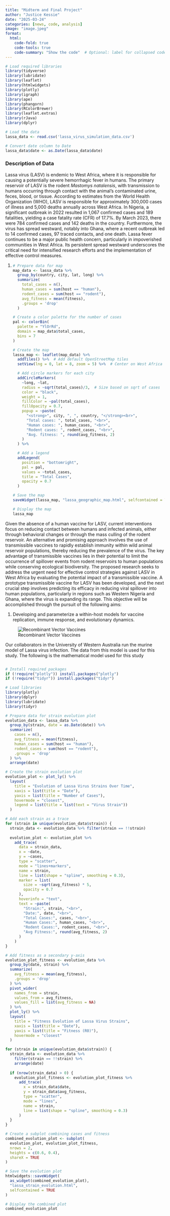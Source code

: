 ```yaml
---
title: "Midterm and Final Project"
author: "Justice Kessie"
date: "2025-03-24"
categories: [news, code, analysis]
image: "image.jpeg"
format:
  html:
    code-fold: true       
    code-tools: true      
    code-summary: "Show the code"  # Optional: label for collapsed code
---
```


```r
# Load required libraries
library(tidyverse)
library(lubridate)
library(leaflet)
library(htmlwidgets)
library(plotly)
library(igraph)
library(ape)
library(phangorn)
library(RColorBrewer)
library(leaflet.extras)
library(rJava)
library(dplyr)

# Load the data
lassa_data <- read.csv('lassa_virus_simulation_data.csv')

# Convert date column to Date
lassa_data$date <- as.Date(lassa_data$date)

```

### Description of Data

Lassa virus (LASV) is endemic to West Africa, where it is responsible for causing a potentially severe hemorrhagic fever in humans. The primary reservoir of LASV is the rodent *Mastomys natalensis*, with transmission to humans occurring through contact with the animal’s contaminated urine, feces, blood, or tissue. According to estimates from the World Health Organization (WHO), LASV is responsible for approximately 300,000 cases of illness and 5,000 deaths annually across West Africa. In Nigeria, a significant outbreak in 2022 resulted in 1,067 confirmed cases and 189 fatalities, yielding a case fatality rate (CFR) of 17.7%. By March 2023, there were 784 confirmed cases and 142 deaths in the country. Furthermore, the virus has spread westward, notably into Ghana, where a recent outbreak led to 14 confirmed cases, 97 traced contacts, and one death. Lassa fever continues to be a major public health concern, particularly in impoverished communities in West Africa. Its persistent spread westward underscores the critical need for intensified research efforts and the implementation of effective control measures.

1.  <div>

    ```r
    # Prepare data for map
    map_data <- lassa_data %>%
      group_by(country, city, lat, long) %>%
      summarize(
        total_cases = n(),
        human_cases = sum(host == "human"),
        rodent_cases = sum(host == "rodent"),
        avg_fitness = mean(fitness),
        .groups = 'drop'
      )

    # Create a color palette for the number of cases
    pal <- colorBin(
      palette = "YlOrRd", 
      domain = map_data$total_cases,
      bins = 7
    )

    # Create the map
    lassa_map <- leaflet(map_data) %>%
      addTiles() %>%  # Add default OpenStreetMap tiles
      setView(lng = 0, lat = 8, zoom = 5) %>%  # Center on West Africa
      
      # Add circle markers for each city
      addCircleMarkers(
        ~long, ~lat,
        radius = ~sqrt(total_cases)/3,  # Size based on sqrt of cases
        color = "black",
        weight = 1,
        fillColor = ~pal(total_cases),
        fillOpacity = 0.7,
        popup = ~paste(
          "<strong>", city, ", ", country, "</strong><br>",
          "Total cases: ", total_cases, "<br>",
          "Human cases: ", human_cases, "<br>",
          "Rodent cases: ", rodent_cases, "<br>",
          "Avg. fitness: ", round(avg_fitness, 2)
        )
      ) %>%
      
      # Add a legend
      addLegend(
        position = "bottomright",
        pal = pal,
        values = ~total_cases,
        title = "Total Cases",
        opacity = 0.7
      )

    # Save the map
    saveWidget(lassa_map, "lassa_geographic_map.html", selfcontained = TRUE)

    # Display the map
    lassa_map
    ```

    </div>

Given the absence of a human vaccine for LASV, current interventions focus on reducing contact between humans and infected animals, either through behavioral changes or through the mass culling of the rodent reservoir. An alternative and promising approach involves the use of transmissible vaccines to rapidly establish immunity within wild animal reservoir populations, thereby reducing the prevalence of the virus. The key advantage of transmissible vaccines lies in their potential to limit the occurrence of spillover events from rodent reservoirs to human populations while conserving ecological biodiversity. The proposed research seeks to address the urgent need for effective control strategies against LASV in West Africa by evaluating the potential impact of a transmissible vaccine. A prototype transmissible vaccine for LASV has been developed, and the next crucial step involves predicting its efficacy in reducing viral spillover into human populations, particularly in regions such as Western Nigeria and Ghana, where the virus is expanding its range. This objective will be accomplished through the pursuit of the following aims:

1.  Developing and parameterize a within-host models for vaccine replication, immune response, and evolutionary dynamics.

![Recombinant Vector Vaccines](murine_model.png){fig-align="right"}

Our collaborators in the University of Western Australia run the murine model of Lassa virus infection. The data from this model is used for this study. The following is the mathematical model used for this study

```         
```

```r
# Install required packages
if (!require("plotly")) install.packages("plotly")
if (!require("tidyr")) install.packages("tidyr")

# Load libraries
library(plotly)
library(dplyr)
library(lubridate)
library(tidyr)

# Prepare data for strain evolution plot
evolution_data <- lassa_data %>%
  group_by(strain, date = as.Date(date)) %>%
  summarize(
    cases = n(),
    avg_fitness = mean(fitness),
    human_cases = sum(host == "human"),
    rodent_cases = sum(host == "rodent"),
    .groups = 'drop'
  ) %>%
  arrange(date)

# Create the strain evolution plot
evolution_plot <- plot_ly() %>%
  layout(
    title = "Evolution of Lassa Virus Strains Over Time",
    xaxis = list(title = "Date"),
    yaxis = list(title = "Number of Cases"),
    hovermode = "closest",
    legend = list(title = list(text = "Virus Strain"))
  )

# Add each strain as a trace
for (strain in unique(evolution_data$strain)) {
  strain_data <- evolution_data %>% filter(strain == !!strain)
  
  evolution_plot <- evolution_plot %>%
    add_trace(
      data = strain_data,
      x = ~date,
      y = ~cases,
      type = "scatter",
      mode = "lines+markers",
      name = strain,
      line = list(shape = "spline", smoothing = 0.3),
      marker = list(
        size = ~sqrt(avg_fitness) * 5,
        opacity = 0.7
      ),
      hoverinfo = "text",
      text = ~paste(
        "Strain:", strain, "<br>",
        "Date:", date, "<br>",
        "Total Cases:", cases, "<br>",
        "Human Cases:", human_cases, "<br>",
        "Rodent Cases:", rodent_cases, "<br>",
        "Avg Fitness:", round(avg_fitness, 2)
      )
    )
}

# Add fitness as a secondary y-axis
evolution_plot_fitness <- evolution_data %>%
  group_by(date, strain) %>%
  summarize(
    avg_fitness = mean(avg_fitness),
    .groups = 'drop'
  ) %>%
  pivot_wider(
    names_from = strain,
    values_from = avg_fitness,
    values_fill = list(avg_fitness = NA)
  ) %>%
  plot_ly() %>%
  layout(
    title = "Fitness Evolution of Lassa Virus Strains",
    xaxis = list(title = "Date"),
    yaxis = list(title = "Fitness (R0)"),
    hovermode = "closest"
  )

for (strain in unique(evolution_data$strain)) {
  strain_data <- evolution_data %>% 
    filter(strain == !!strain) %>%
    arrange(date)
  
  if (nrow(strain_data) > 0) {
    evolution_plot_fitness <- evolution_plot_fitness %>%
      add_trace(
        x = strain_data$date,
        y = strain_data$avg_fitness,
        type = "scatter",
        mode = "lines",
        name = strain,
        line = list(shape = "spline", smoothing = 0.3)
      )
  }
}

# Create a subplot combining cases and fitness
combined_evolution_plot <- subplot(
  evolution_plot, evolution_plot_fitness,
  nrows = 2,
  heights = c(0.6, 0.4),
  shareX = TRUE
)

# Save the evolution plot
htmlwidgets::saveWidget(
  as_widget(combined_evolution_plot),
  "lassa_strain_evolution.html",
  selfcontained = TRUE
)

# Display the combined plot
combined_evolution_plot
```
